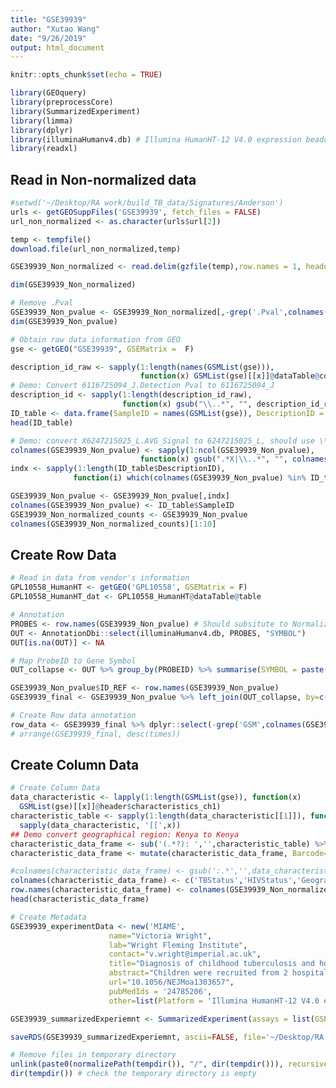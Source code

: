 ```yaml
---
title: "GSE39939"
author: "Xutao Wang"
date: "9/26/2019"
output: html_document
---
```


```r
knitr::opts_chunk$set(echo = TRUE)
```


```r
library(GEOquery)
library(preprocessCore)
library(SummarizedExperiment)
library(limma)
library(dplyr)
library(illuminaHumanv4.db) # Illumina HumanHT-12 V4.0 expression beadchip
library(readxl)
```

## Read in Non-normalized data
```r
#setwd('~/Desktop/RA work/build_TB_data/Signatures/Anderson')
urls <- getGEOSuppFiles('GSE39939', fetch_files = FALSE)
url_non_normalized <- as.character(urls$url[2])

temp <- tempfile()
download.file(url_non_normalized,temp)

GSE39939_Non_normalized <- read.delim(gzfile(temp),row.names = 1, header = TRUE)

dim(GSE39939_Non_normalized)
```

```r
# Remove .Pval
GSE39939_Non_pvalue <- GSE39939_Non_normalized[,-grep('.Pval',colnames(GSE39939_Non_normalized))]
dim(GSE39939_Non_pvalue)

```

```r
# Obtain raw data information from GEO
gse <- getGEO("GSE39939", GSEMatrix =  F)

description_id_raw <- sapply(1:length(names(GSMList(gse))), 
                             function(x) GSMList(gse)[[x]]@dataTable@columns$Column[3])
# Demo: Convert 6116725094_J.Detection Pval to 6116725094_J
description_id <- sapply(1:length(description_id_raw), 
                         function(x) gsub("\\..*", "", description_id_raw[x]))
ID_table <- data.frame(SampleID = names(GSMList(gse)), DescriptionID = description_id)
head(ID_table)
```


```r
# Demo: convert X6247215025_L.AVG_Signal to 6247215025_L, should use \\. when mathcing . 
colnames(GSE39939_Non_pvalue) <- sapply(1:ncol(GSE39939_Non_pvalue), 
                             function(x) gsub(".*X|\\..*", "", colnames(GSE39939_Non_pvalue)[x]))
indx <- sapply(1:length(ID_table$DescriptionID), 
              function(i) which(colnames(GSE39939_Non_pvalue) %in% ID_table$DescriptionID[i]));indx

GSE39939_Non_pvalue <- GSE39939_Non_pvalue[,indx]
colnames(GSE39939_Non_pvalue) <- ID_table$SampleID
GSE39939_Non_normalized_counts <- GSE39939_Non_pvalue
colnames(GSE39939_Non_normalized_counts)[1:10]

```

## Create Row Data
```r
# Read in data from vendor's information
GPL10558_HumanHT <- getGEO('GPL10558', GSEMatrix = F)
GPL10558_HumanHT_dat <- GPL10558_HumanHT@dataTable@table

# Annotation
PROBES <- row.names(GSE39939_Non_pvalue) # Should subsitute to Normalized file???
OUT <- AnnotationDbi::select(illuminaHumanv4.db, PROBES, "SYMBOL")
OUT[is.na(OUT)] <- NA

# Map ProbeID to Gene Symbol 
OUT_collapse <- OUT %>% group_by(PROBEID) %>% summarise(SYMBOL = paste(SYMBOL, collapse="///"), times = length(unlist(strsplit(SYMBOL, "///")))) 

GSE39939_Non_pvalue$ID_REF <- row.names(GSE39939_Non_pvalue)
GSE39939_final <- GSE39939_Non_pvalue %>% left_join(OUT_collapse, by=c('ID_REF'="PROBEID")) %>% left_join(GPL10558_HumanHT, by = c('ID_REF'='ID')) 

# Create Row data annotation
row_data <- GSE39939_final %>% dplyr::select(-grep('GSM',colnames(GSE39939_final))) %>% DataFrame()
# arrange(GSE39939_final, desc(times))
```

## Create Column Data
```r
# Create Column Data
data_characteristic <- lapply(1:length(GSMList(gse)), function(x)  
  GSMList(gse)[[x]]@header$characteristics_ch1)
characteristic_table <- sapply(1:length(data_characteristic[[1]]), function(x) 
  sapply(data_characteristic, '[[',x)) 
## Demo convert geographical region: Kenya to Kenya
characteristic_data_frame <- sub('(.*?): ','',characteristic_table) %>% as_tibble()
characteristic_data_frame <- mutate(characteristic_data_frame, Barcode=ID_table$DescriptionID) %>% DataFrame()

#colnames(characteristic_data_frame) <- gsub(':.*','',data_characteristic[[1]])
colnames(characteristic_data_frame) <- c('TBStatus','HIVStatus','GeographicalRegion', 'Barcode')
row.names(characteristic_data_frame) <- colnames(GSE39939_Non_normalized_counts)
head(characteristic_data_frame)
```


```r
# Create Metadata
GSE39939_experimentData <- new('MIAME',
                      name="Victoria Wright",
                      lab="Wright Fleming Institute",
                      contact="v.wright@imperial.ac.uk",
                      title="Diagnosis of childhood tuberculosis and host RNA expression in Africa",
                      abstract="Children were recruited from 2 hospitals in Coast Province, Kenya (n=157) who were either HIV+ or HIV - with either active TB (culture confirmed), active TB (culture negative), LTBI or OD.",
                      url="10.1056/NEJMoa1303657",
                      pubMedIds = '24785206',
                      other=list(Platform = 'Illumina HumanHT-12 V4.0 expression beadchip (GPL10558)'))

GSE39939_summarizedExperiemnt <- SummarizedExperiment(assays = list(GSE39939_Non_normalized_counts= as.matrix(GSE39939_Non_normalized_counts)), colData = characteristic_data_frame, rowData = row_data, metadata = list(GSE39939_experimentData)); GSE39939_summarizedExperiemnt

```

```r
saveRDS(GSE39939_summarizedExperiemnt, ascii=FALSE, file='~/Desktop/RA work/build_TB_data/Signatures/Anderson/GSE39939/GSE39939_summarizedExperiemnt.RDS')

# Remove files in temporary directory
unlink(paste0(normalizePath(tempdir()), "/", dir(tempdir())), recursive = TRUE)
dir(tempdir()) # check the temporary directory is empty
```











